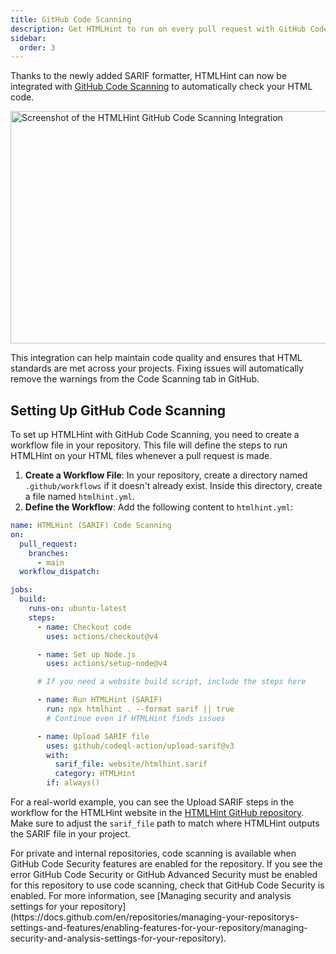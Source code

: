 ```yaml
---
title: GitHub Code Scanning
description: Get HTMLHint to run on every pull request with GitHub Code Scanning.
sidebar:
  order: 3
---
```



Thanks to the newly added SARIF formatter, HTMLHint can now be integrated with [GitHub Code Scanning](https://docs.github.com/en/code-security/code-scanning/integrating-with-code-scanning/uploading-a-sarif-file-to-github) to automatically check your HTML code.

<img src="/img/htmlhint-github-code-scanning.png" alt="Screenshot of the HTMLHint GitHub Code Scanning Integration" width="720" height="372" />

This integration can help maintain code quality and ensures that HTML standards are met across your projects. Fixing issues will automatically remove the warnings from the Code Scanning tab in GitHub.

## Setting Up GitHub Code Scanning

To set up HTMLHint with GitHub Code Scanning, you need to create a workflow file in your repository. This file will define the steps to run HTMLHint on your HTML files whenever a pull request is made.

1. **Create a Workflow File**: In your repository, create a directory named `.github/workflows` if it doesn't already exist. Inside this directory, create a file named `htmlhint.yml`.
2. **Define the Workflow**: Add the following content to `htmlhint.yml`:

```yaml
name: HTMLHint (SARIF) Code Scanning
on:
  pull_request:
    branches:
      - main
  workflow_dispatch:

jobs:
  build:
    runs-on: ubuntu-latest
    steps:
      - name: Checkout code
        uses: actions/checkout@v4

      - name: Set up Node.js
        uses: actions/setup-node@v4

      # If you need a website build script, include the steps here

      - name: Run HTMLHint (SARIF)
        run: npx htmlhint . --format sarif || true
        # Continue even if HTMLHint finds issues

      - name: Upload SARIF file
        uses: github/codeql-action/upload-sarif@v3
        with:
          sarif_file: website/htmlhint.sarif
          category: HTMLHint
        if: always()
```

For a real-world example, you can see the Upload SARIF steps in the workflow for the HTMLHint website in the [HTMLHint GitHub repository](https://github.com/htmlhint/HTMLHint/blob/main/.github/workflows/website.yml#L39).
Make sure to adjust the `sarif_file` path to match where HTMLHint outputs the SARIF file in your project.

<Aside>
For private and internal repositories, code scanning is available when GitHub Code Security features are enabled for the repository. If you see the error GitHub Code Security or GitHub Advanced Security must be enabled for this repository to use code scanning, check that GitHub Code Security is enabled. For more information, see
[Managing security and analysis settings for your repository](https://docs.github.com/en/repositories/managing-your-repositorys-settings-and-features/enabling-features-for-your-repository/managing-security-and-analysis-settings-for-your-repository).
</Aside>
